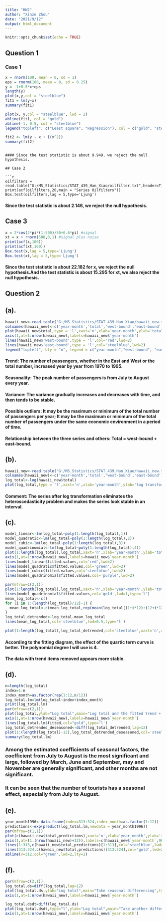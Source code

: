 ---
title: "HW2"
author: "Xinze Zhou"
date: "2021/9/12"
output: html_document
---

```{r setup, include=FALSE}
knitr::opts_chunk$set(echo = TRUE)
```

## Question 1

### Case 1

```{r eval=TRUE}
x = rnorm(100, mean = 0, sd = 1)
eps = rnorm(100, mean = 0, sd = 0.25)
y = -1+0.5*x+eps
length(y)
plot(x,y,col = "steelblue")
fit1 = lm(y~x)
summary(fit1)

plot(x, y,col = "steelblue", lwd = 2)
abline(fit1, col = "gold")
abline(-1, 0.5, col = "steelblue")
legend("topleft", c("Least square", "Regression"), col = c("gold", "steelblue"), lty = c(1, 1))

fit2 <- lm(y ~ x + I(x^2))
summary(fit2)
```
```

#### Since the test statistic is about 9.949, we reject the null hypothesis.

## Case 2

```{r echo=FALSE}
oilfilters = read.table("G:/MS_Statistics/STAT_439_Han_Xiao/oilfilter.txt",header=T)
print(acf(oilfilters,20,main = "Series Oilfilters"))
Box.test(oilfilters,lag = 5,type='Ljung')
```

#### Since the test statistic is about 2.146, we reject the null hypothesis.

## Case 3

```{r echo=FALSE}
x = 2*cos(2*pi*(1:500)/50+0.6*pi) #signal
xt = x + rnorm(500,0,1) #signal plus noise
print(acf(x,100))
print(acf(xt,100))
Box.test(x,lag = 5,type='Ljung')
Box.test(xt,lag = 5,type='Ljung')
```

#### Since the test statistic is about 22.182 for x, we reject the null hypothesis.And the test statistic is about 15.295 for xt, we also reject the null hypothesis.

## Question 2

## (a).

```{r echo=FALSE}
hawaii_new<-read.table('G:/MS_Statistics/STAT_439_Han_Xiao/hawaii_new.txt')
colnames(hawaii_new)<-c('year-month','total','west-bound','east-bound')
plot(hawaii_new$total,type = 'l',xaxt='n',xlab='year-month',ylab='total',main='Time series plots',lwd=2,col="gold")
axis(1,at=1:nrow(hawaii_new),labels=hawaii_new$'year-month')
lines(hawaii_new$'west-bound',type = 'l',col='red',lwd=2)
lines(hawaii_new$'east-bound',type = 'l',col='steelblue',lwd=2)
legend("topleft", bty = "n", legend = c("year-month","west-bound", "east-bound"), col = c("gold","red", "steelblue"), lty = c(1,1))
```

#### Trend: The number of passengers, whether in the East and West or the total number, increased year by year from 1970 to 1995.

#### Seasonality: The peak number of passengers is from July to August every year.

#### Variance: The variance gradually increases and decreases with time, and then tends to be stable.

#### Possible outliers: It may be the maximum or minimum of the total number of passengers per year; It may be the maximum or minimum of the total number of passengers under the same economic environment in a period of time.

#### Relationship between the three series and others: Total = west-bound + east-bound.


## (b).

```{r echo=FALSE}
hawaii_new<-read.table('G:/MS_Statistics/STAT_439_Han_Xiao/hawaii_new.txt')
colnames(hawaii_new)<-c('year-month','total','west-bound','east-bound')
log_total<-log(hawaii_new$total)
plot(log_total,type = 'l',xaxt='n',xlab='year-month',ylab='log transformation of total',main='Take the logarithm to stablize the variance',col="steelblue",lwd=2)
```

#### Comment: The series after log transformation eliminates the heteroscedasticity problem and makes the series look stable in an interval.

## (c).

```{r echo=FALSE}
model_linear<-lm(log_total~poly(1:length(log_total),1))
model_quadratic<-lm(log_total~poly(1:length(log_total),2))
model_cubic<-lm(log_total~poly(1:length(log_total),3))
model_quadrinomial<-lm(log_total~poly(1:length(log_total),4))
plot(1:length(log_total),log_total,xaxt='n',xlab='year-month',ylab='total',main='polynomial fitting model ')
axis(1,at=1:nrow(hawaii_new),labels=hawaii_new$`year-month`)
lines(model_linear$fitted.values,col='red',lwd=2)
lines(model_quadratic$fitted.values,col='green',lwd=2)
lines(model_cubic$fitted.values,col='steelblue',lwd=2)
lines(model_quadrinomial$fitted.values,col='purple',lwd=2)

par(mfrow=c(2,1))
plot(1:length(log_total),log_total,xaxt='n',xlab='year-month',ylab='total',main='polynomial fitting model ',type='l')
lines(model_quadrinomial$fitted.values,col='gold',lwd=1,type='l')
mean_log_total<-c()
for (i in 1:(length(log_total)/12)-1) {
  mean_log_total<-c(mean_log_total,rep(mean(log_total[(1+i*12):(12+i*12)]),12))
}
log_total_detrended<-log_total-mean_log_total
lines(mean_log_total,col='steelblue',lwd=0.5,type='l')

plot(1:length(log_total),log_total_detrended,col='steelblue',xaxt='n',xlab='year-month',ylab='total',main='Detrended data of the log_total',type='l')
```

#### According to the fitting diagram, the effect of the quartic term curve is better. The polynomial degree I will use is 4.

#### The data with trend items removed appears more stable.

## (d).

```{r echo=FALSE}
n=length(log_total)
index=1:n
index_month=as.factor(rep(1:12,n/12))
log_total.lm=lm(log_total~index+index_month)
print(log_total.lm)
par(mfrow=c(2,1))
plot(log_total,ylab="Log total",main="Log total and the fitted trend + seasonal pattern",type='l',xaxt='n',xlab='year-month')
axis(1,at=1:nrow(hawaii_new),labels=hawaii_new$`year-month`)
lines(log_total.lm$fitted,col="gold",type='l')
log_total_detrended_deseasoned<-diff(log_total_detrended,lag=12)
plot(1:(length(log_total)-12),log_total_detrended_deseasoned,col='steelblue',xaxt='n',xlab='year-month',ylab='total',main='Detrended_deseasoned data of the log_total',type='l')
summary(log_total.lm)
```

### Among the estimated coefficients of seasonal factors, the coefficient from July to August is the most significant and large, followed by March, June and September, may and November are generally significant, and other months are not significant.

### It can be seen that the number of tourists has a seasonal effect, especially from July to August.

## (e).

```{r echo=FALSE}
year_month1996<-data.frame(index=313:324,index_month=as.factor(1:12))
predictions<-exp(predict(log_total.lm,newdata = year_month1996))
par(mfrow=c(1,1))
plot(c(hawaii_new$total,predictions),xaxt='n',xlab='year-month',ylab='total',main='Predictions plots')
axis(1,at=(1:(nrow(hawaii_new)+12)),labels=c(hawaii_new$`year-month`,9601:9612))
lines(1:313,c(hawaii_new$total,predictions)[1:313],col='steelblue',lwd=1,lty=1)
lines(313:324,c(hawaii_new$total,predictions)[313:324],col='gold',lwd=2,lty=2)
abline(v=312,col="green",lwd=2,lty=2)
```

## (f).

```{r echo=FALSE}
par(mfrow=c(2,1))
log_total.ds=diff(log_total,lag=12)
plot(log_total.ds,ylab="Log total",main="Take seasonal differencing",type="l",xaxt='n',xlab='year-month',col="steelblue")
axis(1,at=1:nrow(hawaii_new),labels=hawaii_new$`year-month`)

log_total.dsdt=diff(log_total.ds)
plot(log_total.dsdt,type="l",ylab="Log total",main="Take another differencing",xaxt='n',xlab='year-month',col="steelblue")
axis(1,at=1:nrow(hawaii_new),labels=hawaii_new$`year-month`)
```
